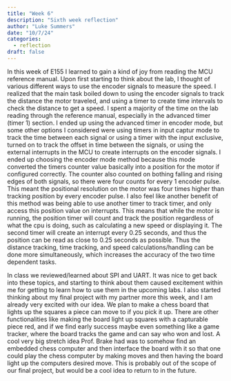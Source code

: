 ```yaml
---
title: "Week 6"
description: "Sixth week reflection"
author: "Luke Summers"
date: "10/7/24"
categories:
  - reflection
draft: false
---
```

In this week of E155 I learned to gain a kind of joy from reading the MCU reference manual. Upon first starting to think about the lab, I thought of various different ways to use the encoder signals to measure the speed. I realized that the main task boiled down to using the encoder signals to track the distance the motor traveled, and using a timer to create time intervals to check the distance to get a speed. I spent a majority of the time on the lab reading through the reference manual, especially in the advanced timer (timer 1) section. I ended up using the advanced timer in encoder mode, but some other options I considered were using timers in input captur mode to track the time between each signal or using a timer with the input exclusive, turned on to track the offset in time between the signals, or using the external interrupts in the MCU to create interrupts on the encoder signals. I ended up choosing the encoder mode method because this mode converted the timers counter value basically into a position for the motor if configured correctly. The counter also counted on bothing falling and rising edges of both signals, so there were four counts for every 1 encoder pulse. This meant the positional resolution on the motor was four times higher than tracking position by every encoder pulse. I also feel like another benefit of this method was being able to use another timer to track timer, and only access this position value on interrupts. This means that while the motor is running, the position timer will count and track the position regardless of what the cpu is doing, such as calculating a new speed or displaying it. The second timer will create an interrupt every 0.25 seconds, and thus the position can be read as close to 0.25 seconds as possible. Thus the distance tracking, time tracking, and speed calculations/handling can be done more simultaneously, which increases the accuracy of the two time dependent tasks. 
\ 
\ 

In class we reviewed/learned about SPI and UART. It was nice to get back into these topics, and starting to think about them caused excitement within me for getting to learn how to use them in the upcoming labs. I also started thinking about my final project with my partner more this week, and I am already very excited with our idea. We plan to make a chess board that lights up the squares a piece can move to if you pick it up. There are other functionalities like making the board light up squares with a capturable piece red, and if we find early success maybe even something like a game tracker, where the board tracks the game and can say who won and lost. A cool very big stretch idea Prof. Brake had was to somehow find an embedded chess computer and then interface the board with it so that one could play the chess computer by making moves and then having the board light up the computers desired move. This is probably out of the scope of our final project, but would be a cool idea to return to in the future.